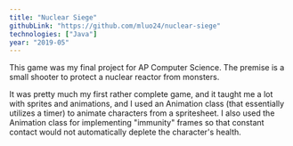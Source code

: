 ```yaml
---
title: "Nuclear Siege"
githubLink: "https://github.com/mluo24/nuclear-siege"
technologies: ["Java"]
year: "2019-05"
---
```


This game was my final project for AP Computer Science. The premise is a small shooter to protect a nuclear reactor from monsters.

It was pretty much my first rather complete game, and it taught me a lot with sprites and animations, and I used an Animation class (that essentially utilizes a timer) to animate characters from a spritesheet. I also used the Animation class for implementing "immunity" frames so that constant contact would not automatically deplete the character's health.
